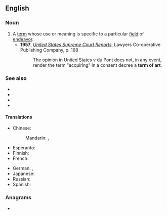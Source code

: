 ==English==

===Noun===
{{en-noun|terms of art}}

# A [[term]] whose use or meaning is specific to a particular [[field]] of [[endeavor]].
#* '''1957''', ''[http://books.google.com/books?id=wfYxAAAAIAAJ&q=%22term+of+art%22&dq=%22term+of+art%22&ei=HHrTRtX4KYTwowKh_uTQBw&pgis=1 United States Supreme Court Reports]'', Lawyers Co-operative Publishing Company, p. 168
#*: The opinion in United States v du Pont does not, in any event, render the term "acquiring" in a consent decree a '''term of art'''.

===See also===
* {{l|en|argot}}
* {{l|en|cant}}
* {{l|en|jargon}}
* {{l|en|lingo}}

====Translations====
{{trans-top|term of art}}
* Chinese:
*: Mandarin: {{t|cmn|專門術語|sc=Hani}}, {{t|cmn|专门术语|tr=zhuānmén shùyǔ|sc=Hani}}
* Esperanto: {{t-needed|eo}}
* Finnish: {{t|fi|ammattitermi}}
* French: {{t-needed|fr}}
{{trans-mid}}
* German: {{t|de|Fachbezeichung|f}}, {{t+|de|Fachausdruck|m}}
* Japanese: {{t-needed|ja}}
* Russian: {{t-needed|ru}}
* Spanish: {{t-needed|es}}
{{trans-bottom}}

===Anagrams===
* {{anagrams|en|formatter}}